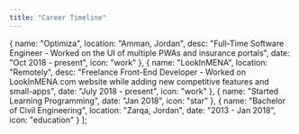 ```yaml
---
title: "Career Timeline"
---
```


  {
    name: "Optimiza",
    location: "Amman, Jordan",
    desc: "Full-Time Software Engineer - Worked on the UI of multiple PWAs and insurance portals",
    date: "Oct 2018 - present",
    icon: "work"
  },
  {
    name: "LookInMENA",
    location: "Remotely",
    desc: "Freelance Front-End Developer - Worked on LookInMENA.com website while adding new competitive features and small-apps",
    date: "July 2018 - present",
    icon: "work"
  },
  {
    name: "Started Learning Programming",
    date: "Jan 2018",
    icon: "star"
  },
  {
    name: "Bachelor of Civil Engineering",
    location: "Zarqa, Jordan",
    date: "2013 - Jan 2018",
    icon: "education"
  }
];